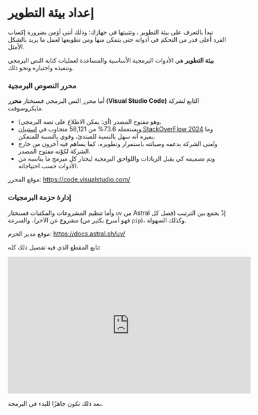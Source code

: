 # إعداد بيئة التطوير {.unnumbered}

نبدأ بالتعرف على بيئة التطوير ، وتثبيتها في جهازك؛ وذلك أنني أؤمن بضرورة إكساب الفرد أعلى قدر من التحكم في أدواته حتى يتمكن منها ومن تطويعها لعمل ما يريد بالشكل الأمثل.

**بيئة التطوير** هي الأدوات البرمجية الأساسية والمساعدة لعمليات كتابة النص البرمجي وتنفيذه واختباره ونحو ذلك.

### محرر النصوص البرمجية

أما محرر النص البرمجي فسنختار **محرر (Visual Studio Code)** التابع لشركة مايكروسوفت.

- وهو مفتوح المصدر (أي: يمكن الاطلاع على نصه البرمجي). 
- ويستعمله 73.6% من 58,121 متجاوب في [استبيان StackOverFlow 2024](https://survey.stackoverflow.co/2024/technology#1-integrated-development-environment) وما يميزه أنه سهل بالنسبة للمبتدئ، وقوي بالنسبة للمتمكن.
- وتُعنى الشركة بدعمه وصيانته باستمرار وتطويره، كما يساهم فيه آخرون من خارج الشركة لكوْنه مفتوح المصدر.
- وتم تصميمه كي يقبل الزيادات واللواحق البرمجية ليختار كل مبرمج ما يناسبه من الأدوات حسب احتياجاته.

موقع المحرر: [https://code.visualstudio.com/](https://code.visualstudio.com/)

### إدارة حزمة البرمجيات

وأما تنظيم المشروعات والمكتبات فسنختار `uv` من Astral إذْ يجمع بين الترتيب (فصل كل مشروع عن الآخر)، والسرعة (فهو أسرع بكثير من `pip`)، وكذلك السهولة.

موقع مدير الحزم: [https://docs.astral.sh/uv/](https://docs.astral.sh/uv/)

تابع المقطع الذي فيه تفصيل ذلك كله:

<iframe width="560" height="315" src="https://www.youtube.com/embed/zIJvm39Rbf0?si=AK3LtOQwKhRSmy3p" title="YouTube video player" frameborder="0" allow="accelerometer; autoplay; clipboard-write; encrypted-media; gyroscope; picture-in-picture; web-share" referrerpolicy="strict-origin-when-cross-origin" allowfullscreen></iframe>

بعد ذلك تكون جاهزًا للبدء في البرمجة.